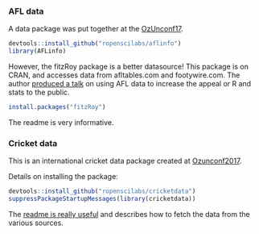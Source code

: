 

### AFL data

A data package was put together at the [OzUnconf17](https://github.com/ropenscilabs/aflinfo). 

```r
devtools::install_github("ropenscilabs/aflinfo")
library(AFLinfo)

```

However, the fitzRoy package is a better datasource! This package is on CRAN, and accesses data from afltables.com and footywire.com. The author [produced a talk](https://www.youtube.com/watch?v=K80leRL1U3A) on using AFL data to increase the appeal or R and stats to the public. 

```r
install.packages("fitzRoy")
```

The readme is very informative. 

### Cricket data

This is an international cricket data package created at [Ozunconf2017](https://github.com/ropenscilabs/cricketdata). 

Details on installing the package:

```r
devtools::install_github("ropenscilabs/cricketdata")
suppressPackageStartupMessages(library(cricketdata)) 
```

The [readme is really useful](https://github.com/ropenscilabs/cricketdata) and describes how to fetch the data from the various sources. 


